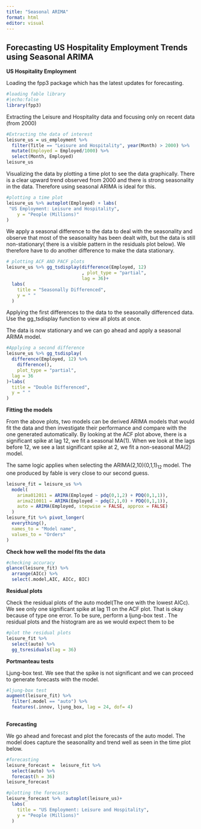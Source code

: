 ---
title: "Seasonal ARIMA"
format: html
editor: visual
---

## Forecasting US Hospitality Employment Trends using Seasonal ARIMA

**US Hospitality Employment**

Loading the fpp3 package which has the latest updates for forecasting.

```{r}
#loading fable library
#|echo:false
library(fpp3)


```

Extracting the Leisure and Hospitality data and focusing only on recent data (from 2000)

```{r}
#Extracting the data of interest
leisure_us = us_employment %>% 
  filter(Title == "Leisure and Hospitality", year(Month) > 2000) %>% 
  mutate(Employed = Employed/1000) %>% 
  select(Month, Employed)
leisure_us
```

Visualizing the data by plotting a time plot to see the data graphically. There is a clear upward trend observed from 2000 and there is strong seasonality in the data. Therefore using seasonal ARIMA is ideal for this.

```{r}
#plotting a time plot
leisure_us %>% autoplot(Employed) + labs(
 "US Employment: Leisure and Hospitality",
    y = "People (Millions)"
)
```

We apply a seasonal difference to the data to deal with the seasonality and observe that most of the seasonality has been dealt with, but the data is still non-stationary( there is a visible pattern in the residuals plot below). We therefore have to do another difference to make the data stationary.

```{r, warning=FALSE}
# plotting ACF AND PACF plots
leisure_us %>% gg_tsdisplay(difference(Employed, 12)
                            , plot_type = "partial",
                            lag = 36)+
  labs(
    title = "Seasonally Differenced",
    y = " "
  )
```

Applying the first differences to the data to the seasonally differenced data. Use the gg_tsdisplay function to view all plots at once.

The data is now stationary and we can go ahead and apply a seasonal ARIMA model.

```{r, warning=FALSE}
#Applying a second difference
leisure_us %>% gg_tsdisplay(
  difference(Employed, 12) %>% 
    difference(),
    plot_type = "partial",
  lag = 36
)+labs(
  title = "Double Differenced",
  y = " "
)

```

**Fitting the models**

From the above plots, two models can be derived ARIMA models that would fit the data and then investigate their performance and compare with the one generated automatically. By looking at the ACF plot above, there is a significant spike at lag 12, we fit a seasonal MA(1). When we look at the lags before 12, we see a last significant spike at 2, we fit a non-seasonal MA(2) model.

The same logic applies when selecting the ARIMA(2,10)(0,1,1)~12~ model. The one produced by fable is very close to our second guess.

```{r}
leisure_fit = leisure_us %>% 
  model(
    arima012011 = ARIMA(Employed ~ pdq(0,1,2) + PDQ(0,1,1)),
    arima210011 = ARIMA(Employed ~ pdq(2,1,0) + PDQ(0,1,1)),
    auto = ARIMA(Employed, stepwise = FALSE, approx = FALSE)
  )
leisure_fit %>% pivot_longer(
  everything(),
  names_to = "Model name",
  values_to = "Orders"
)
```

**Check how well the model fits the data**

```{r}
#checking accuracy
glance(leisure_fit) %>% 
  arrange(AICc) %>% 
  select(.model,AIC, AICc, BIC)
```

**Residual plots**

Check the residual plots of the auto model(The one with the lowest AICc). We see only one significant spike at lag 11 on the ACF plot. That is okay because of type one error. To be sure, perform a ljung-box test . The residual plots and the histogram are as we would expect them to be

```{r}
#plot the residual plots
leisure_fit %>% 
  select(auto) %>% 
  gg_tsresiduals(lag = 36)
```

**Portmanteau tests**

Ljung-box test. We see that the spike is not significant and we can proceed to generate forecasts with the model.

```{r}
#ljung-box test
augment(leisure_fit) %>% 
  filter(.model == "auto") %>% 
  features(.innov, ljung_box, lag = 24, dof= 4)
  
```

**Forecasting**

We go ahead and forecast and plot the forecasts of the auto model. The model does capture the seasonality and trend well as seen in the time plot below.

```{r}
#forecasting
leisure_forecast =  leisure_fit %>% 
  select(auto) %>% 
  forecast(h = 36)
leisure_forecast

#plotting the forecasts
leisure_forecast %>%  autoplot(leisure_us)+
  labs(
    title = "US Employment: Leisure and Hospitality",
    y = "People (Millions)"
  )
```
